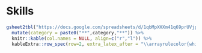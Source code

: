 # Skills

<!-- have to add \usepackage{caption} to hyndman template -->

```r
gsheet2tbl("https://docs.google.com/spreadsheets/d/1qbMpXHXm41q69prUVjpQFfP_mMXjORNxFP_IbAoCuKo/edit#gid=885656894") %>%
  mutate(category = paste0("**",category,"**")) %>%
  knitr::kable(col.names = NULL, align=c("r","l")) %>%
  kableExtra::row_spec(row=2, extra_latex_after = "\\arrayrulecolor{white}")
```

